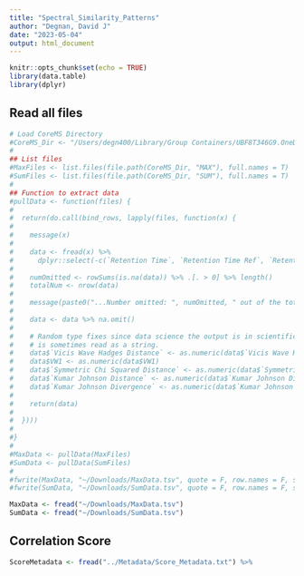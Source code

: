 ```yaml
---
title: "Spectral_Similarity_Patterns"
author: "Degnan, David J"
date: "2023-05-04"
output: html_document
---
```


```r
knitr::opts_chunk$set(echo = TRUE)
library(data.table)
library(dplyr)
```

## Read all files 

```r
# Load CoreMS Directory 
#CoreMS_Dir <- "/Users/degn400/Library/Group Containers/UBF8T346G9.OneDriveStandaloneSuite/OneDrive - PNNL.noindex/OneDrive - #PNNL/Desktop/MQ/MQ_Data/Final_Dataset"
#
## List files 
#MaxFiles <- list.files(file.path(CoreMS_Dir, "MAX"), full.names = T)
#SumFiles <- list.files(file.path(CoreMS_Dir, "SUM"), full.names = T)
#
## Function to extract data 
#pullData <- function(files) {
#  
#  return(do.call(bind_rows, lapply(files, function(x) {
#    
#    message(x)
#    
#    data <- fread(x) %>% 
#      dplyr::select(-c(`Retention Time`, `Retention Time Ref`, `Retention index`, `Retention index Ref`, `Retention Index Score`, Reason)) 
#    
#    numOmitted <- rowSums(is.na(data)) %>% .[. > 0] %>% length()
#    totalNum <- nrow(data)
#    
#    message(paste0("...Number omitted: ", numOmitted, " out of the total: ", totalNum, " which is ", round(numOmitted / totalNum, 4) * 100, "%"))
#    
#    data <- data %>% na.omit()
#    
#    # Random type fixes since data science the output is in scientific notation that 
#    # is sometimes read as a string. 
#    data$`Vicis Wave Hadges Distance` <- as.numeric(data$`Vicis Wave Hadges Distance`)
#    data$VW1 <- as.numeric(data$VW1)
#    data$`Symmetric Chi Squared Distance` <- as.numeric(data$`Symmetric Chi Squared Distance`)
#    data$`Kumar Johnson Distance` <- as.numeric(data$`Kumar Johnson Distance`)
#    data$`Kumar Johnson Divergence` <- as.numeric(data$`Kumar Johnson Divergence`)
#    
#    return(data)
#    
#  })))
#
#}
#
#MaxData <- pullData(MaxFiles)
#SumData <- pullData(SumFiles)
#
#fwrite(MaxData, "~/Downloads/MaxData.tsv", quote = F, row.names = F, sep = "\t")
#fwrite(SumData, "~/Downloads/SumData.tsv", quote = F, row.names = F, sep = "\t")

MaxData <- fread("~/Downloads/MaxData.tsv")
SumData <- fread("~/Downloads/SumData.tsv")
```

## Correlation Score

```r
ScoreMetadata <- fread("../Metadata/Score_Metadata.txt") %>%

```




